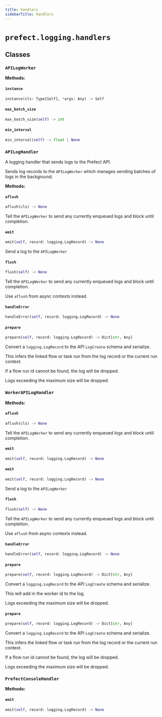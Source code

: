 ```yaml
---
title: handlers
sidebarTitle: handlers
---
```


# `prefect.logging.handlers`

## Classes

### `APILogWorker` <sup><a href="https://github.com/prefecthq/prefect/blob/main/src/prefect/logging/handlers.py#L52" target="_blank"><Icon icon="github" style="width: 14px; height: 14px;" /></a></sup>

**Methods:**

#### `instance` <sup><a href="https://github.com/prefecthq/prefect/blob/main/src/prefect/logging/handlers.py#L84" target="_blank"><Icon icon="github" style="width: 14px; height: 14px;" /></a></sup>

```python
instance(cls: Type[Self], *args: Any) -> Self
```

#### `max_batch_size` <sup><a href="https://github.com/prefecthq/prefect/blob/main/src/prefect/logging/handlers.py#L54" target="_blank"><Icon icon="github" style="width: 14px; height: 14px;" /></a></sup>

```python
max_batch_size(self) -> int
```

#### `min_interval` <sup><a href="https://github.com/prefecthq/prefect/blob/main/src/prefect/logging/handlers.py#L62" target="_blank"><Icon icon="github" style="width: 14px; height: 14px;" /></a></sup>

```python
min_interval(self) -> float | None
```

### `APILogHandler` <sup><a href="https://github.com/prefecthq/prefect/blob/main/src/prefect/logging/handlers.py#L98" target="_blank"><Icon icon="github" style="width: 14px; height: 14px;" /></a></sup>


A logging handler that sends logs to the Prefect API.

Sends log records to the `APILogWorker` which manages sending batches of logs in
the background.


**Methods:**

#### `aflush` <sup><a href="https://github.com/prefecthq/prefect/blob/main/src/prefect/logging/handlers.py#L133" target="_blank"><Icon icon="github" style="width: 14px; height: 14px;" /></a></sup>

```python
aflush(cls) -> None
```

Tell the `APILogWorker` to send any currently enqueued logs and block until
completion.


#### `emit` <sup><a href="https://github.com/prefecthq/prefect/blob/main/src/prefect/logging/handlers.py#L143" target="_blank"><Icon icon="github" style="width: 14px; height: 14px;" /></a></sup>

```python
emit(self, record: logging.LogRecord) -> None
```

Send a log to the `APILogWorker`


#### `flush` <sup><a href="https://github.com/prefecthq/prefect/blob/main/src/prefect/logging/handlers.py#L106" target="_blank"><Icon icon="github" style="width: 14px; height: 14px;" /></a></sup>

```python
flush(self) -> None
```

Tell the `APILogWorker` to send any currently enqueued logs and block until
completion.

Use `aflush` from async contexts instead.


#### `handleError` <sup><a href="https://github.com/prefecthq/prefect/blob/main/src/prefect/logging/handlers.py#L161" target="_blank"><Icon icon="github" style="width: 14px; height: 14px;" /></a></sup>

```python
handleError(self, record: logging.LogRecord) -> None
```

#### `prepare` <sup><a href="https://github.com/prefecthq/prefect/blob/main/src/prefect/logging/handlers.py#L184" target="_blank"><Icon icon="github" style="width: 14px; height: 14px;" /></a></sup>

```python
prepare(self, record: logging.LogRecord) -> Dict[str, Any]
```

Convert a `logging.LogRecord` to the API `LogCreate` schema and serialize.

This infers the linked flow or task run from the log record or the current
run context.

If a flow run id cannot be found, the log will be dropped.

Logs exceeding the maximum size will be dropped.


### `WorkerAPILogHandler` <sup><a href="https://github.com/prefecthq/prefect/blob/main/src/prefect/logging/handlers.py#L274" target="_blank"><Icon icon="github" style="width: 14px; height: 14px;" /></a></sup>

**Methods:**

#### `aflush` <sup><a href="https://github.com/prefecthq/prefect/blob/main/src/prefect/logging/handlers.py#L133" target="_blank"><Icon icon="github" style="width: 14px; height: 14px;" /></a></sup>

```python
aflush(cls) -> None
```

Tell the `APILogWorker` to send any currently enqueued logs and block until
completion.


#### `emit` <sup><a href="https://github.com/prefecthq/prefect/blob/main/src/prefect/logging/handlers.py#L275" target="_blank"><Icon icon="github" style="width: 14px; height: 14px;" /></a></sup>

```python
emit(self, record: logging.LogRecord) -> None
```

#### `emit` <sup><a href="https://github.com/prefecthq/prefect/blob/main/src/prefect/logging/handlers.py#L143" target="_blank"><Icon icon="github" style="width: 14px; height: 14px;" /></a></sup>

```python
emit(self, record: logging.LogRecord) -> None
```

Send a log to the `APILogWorker`


#### `flush` <sup><a href="https://github.com/prefecthq/prefect/blob/main/src/prefect/logging/handlers.py#L106" target="_blank"><Icon icon="github" style="width: 14px; height: 14px;" /></a></sup>

```python
flush(self) -> None
```

Tell the `APILogWorker` to send any currently enqueued logs and block until
completion.

Use `aflush` from async contexts instead.


#### `handleError` <sup><a href="https://github.com/prefecthq/prefect/blob/main/src/prefect/logging/handlers.py#L161" target="_blank"><Icon icon="github" style="width: 14px; height: 14px;" /></a></sup>

```python
handleError(self, record: logging.LogRecord) -> None
```

#### `prepare` <sup><a href="https://github.com/prefecthq/prefect/blob/main/src/prefect/logging/handlers.py#L283" target="_blank"><Icon icon="github" style="width: 14px; height: 14px;" /></a></sup>

```python
prepare(self, record: logging.LogRecord) -> Dict[str, Any]
```

Convert a `logging.LogRecord` to the API `LogCreate` schema and serialize.

This will add in the worker id to the log.

Logs exceeding the maximum size will be dropped.


#### `prepare` <sup><a href="https://github.com/prefecthq/prefect/blob/main/src/prefect/logging/handlers.py#L184" target="_blank"><Icon icon="github" style="width: 14px; height: 14px;" /></a></sup>

```python
prepare(self, record: logging.LogRecord) -> Dict[str, Any]
```

Convert a `logging.LogRecord` to the API `LogCreate` schema and serialize.

This infers the linked flow or task run from the log record or the current
run context.

If a flow run id cannot be found, the log will be dropped.

Logs exceeding the maximum size will be dropped.


### `PrefectConsoleHandler` <sup><a href="https://github.com/prefecthq/prefect/blob/main/src/prefect/logging/handlers.py#L312" target="_blank"><Icon icon="github" style="width: 14px; height: 14px;" /></a></sup>

**Methods:**

#### `emit` <sup><a href="https://github.com/prefecthq/prefect/blob/main/src/prefect/logging/handlers.py#L352" target="_blank"><Icon icon="github" style="width: 14px; height: 14px;" /></a></sup>

```python
emit(self, record: logging.LogRecord) -> None
```
